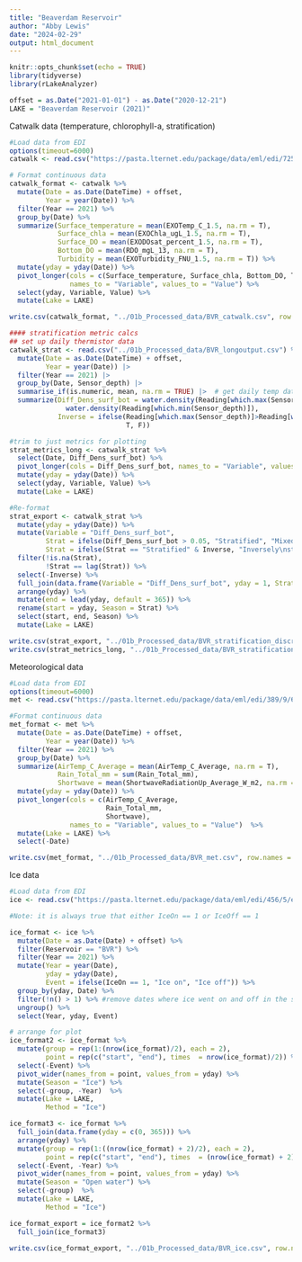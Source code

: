 ```yaml
---
title: "Beaverdam Reservoir"
author: "Abby Lewis"
date: "2024-02-29"
output: html_document
---
```


```r
knitr::opts_chunk$set(echo = TRUE)
library(tidyverse)
library(rLakeAnalyzer)

offset = as.Date("2021-01-01") - as.Date("2020-12-21")
LAKE = "Beaverdam Reservoir (2021)" 
```

Catwalk data (temperature, chlorophyll-a, stratification)

```r
#Load data from EDI
options(timeout=6000)
catwalk <- read.csv("https://pasta.lternet.edu/package/data/eml/edi/725/3/a9a7ff6fe8dc20f7a8f89447d4dc2038")

# Format continuous data
catwalk_format <- catwalk %>%
  mutate(Date = as.Date(DateTime) + offset,
         Year = year(Date)) %>%
  filter(Year == 2021) %>%
  group_by(Date) %>%
  summarize(Surface_temperature = mean(EXOTemp_C_1.5, na.rm = T),
            Surface_chla = mean(EXOChla_ugL_1.5, na.rm = T),
            Surface_DO = mean(EXODOsat_percent_1.5, na.rm = T),
            Bottom_DO = mean(RDO_mgL_13, na.rm = T),
            Turbidity = mean(EXOTurbidity_FNU_1.5, na.rm = T)) %>%
  mutate(yday = yday(Date)) %>%
  pivot_longer(cols = c(Surface_temperature, Surface_chla, Bottom_DO, Turbidity, Surface_DO), 
               names_to = "Variable", values_to = "Value") %>%
  select(yday, Variable, Value) %>%
  mutate(Lake = LAKE)

write.csv(catwalk_format, "../01b_Processed_data/BVR_catwalk.csv", row.names = F)

#### stratification metric calcs
## set up daily thermistor data 
catwalk_strat <- read.csv("../01b_Processed_data/BVR_longoutput.csv") %>%
  mutate(Date = as.Date(DateTime) + offset,
         Year = year(Date)) |> 
  filter(Year == 2021) |> 
  group_by(Date, Sensor_depth) |> 
  summarise_if(is.numeric, mean, na.rm = TRUE) |>  # get daily temp data
  summarize(Diff_Dens_surf_bot = water.density(Reading[which.max(Sensor_depth)]) -
              water.density(Reading[which.min(Sensor_depth)]),
            Inverse = ifelse(Reading[which.max(Sensor_depth)]>Reading[which.min(Sensor_depth)],
                             T, F))

#trim to just metrics for plotting 
strat_metrics_long <- catwalk_strat %>%
  select(Date, Diff_Dens_surf_bot) %>%
  pivot_longer(cols = Diff_Dens_surf_bot, names_to = "Variable", values_to = "Value") %>%
  mutate(yday = yday(Date)) %>%
  select(yday, Variable, Value) %>%
  mutate(Lake = LAKE)

#Re-format
strat_export <- catwalk_strat %>%
  mutate(yday = yday(Date)) %>%
  mutate(Variable = "Diff_Dens_surf_bot",
         Strat = ifelse(Diff_Dens_surf_bot > 0.05, "Stratified", "Mixed"),
         Strat = ifelse(Strat == "Stratified" & Inverse, "Inversely\nstratified", Strat)) %>%
  filter(!is.na(Strat),
         !Strat == lag(Strat)) %>%
  select(-Inverse) %>%
  full_join(data.frame(Variable = "Diff_Dens_surf_bot", yday = 1, Strat = "Mixed")) %>%
  arrange(yday) %>%
  mutate(end = lead(yday, default = 365)) %>%
  rename(start = yday, Season = Strat) %>%
  select(start, end, Season) %>%
  mutate(Lake = LAKE)

write.csv(strat_export, "../01b_Processed_data/BVR_stratification_discrete.csv", row.names = F)
write.csv(strat_metrics_long, "../01b_Processed_data/BVR_stratification_continuous.csv", row.names = F)
```

Meteorological data

```r
#Load data from EDI
options(timeout=6000)
met <- read.csv("https://pasta.lternet.edu/package/data/eml/edi/389/9/62647ecf8525cdfc069b8aaee14c0478")

#Format continuous data
met_format <- met %>%
  mutate(Date = as.Date(DateTime) + offset,
         Year = year(Date)) %>%
  filter(Year == 2021) %>%
  group_by(Date) %>%
  summarize(AirTemp_C_Average = mean(AirTemp_C_Average, na.rm = T),
            Rain_Total_mm = sum(Rain_Total_mm),
            Shortwave = mean(ShortwaveRadiationUp_Average_W_m2, na.rm = T)) %>%
  mutate(yday = yday(Date)) %>%
  pivot_longer(cols = c(AirTemp_C_Average,
                        Rain_Total_mm,
                        Shortwave), 
               names_to = "Variable", values_to = "Value")  %>%
  mutate(Lake = LAKE) %>%
  select(-Date)

write.csv(met_format, "../01b_Processed_data/BVR_met.csv", row.names = F)
```

Ice data

```r
#Load data from EDI
ice <- read.csv("https://pasta.lternet.edu/package/data/eml/edi/456/5/ebfaad16975326a7b874a21beb50c151")

#Note: it is always true that either IceOn == 1 or IceOff == 1

ice_format <- ice %>%
  mutate(Date = as.Date(Date) + offset) %>%
  filter(Reservoir == "BVR") %>%
  filter(Year == 2021) %>%
  mutate(Year = year(Date), 
         yday = yday(Date),
         Event = ifelse(IceOn == 1, "Ice on", "Ice off")) %>%
  group_by(yday, Date) %>%
  filter(!n() > 1) %>% #remove dates where ice went on and off in the same day
  ungroup() %>%
  select(Year, yday, Event)

# arrange for plot
ice_format2 <- ice_format %>%
  mutate(group = rep(1:(nrow(ice_format)/2), each = 2),
         point = rep(c("start", "end"), times  = nrow(ice_format)/2)) %>%
  select(-Event) %>%
  pivot_wider(names_from = point, values_from = yday) %>%
  mutate(Season = "Ice") %>%
  select(-group, -Year)  %>%
  mutate(Lake = LAKE,
         Method = "Ice")

ice_format3 <- ice_format %>%
  full_join(data.frame(yday = c(0, 365))) %>%
  arrange(yday) %>%
  mutate(group = rep(1:((nrow(ice_format) + 2)/2), each = 2),
         point = rep(c("start", "end"), times  = (nrow(ice_format) + 2)/2)) %>%
  select(-Event, -Year) %>%
  pivot_wider(names_from = point, values_from = yday) %>%
  mutate(Season = "Open water") %>%
  select(-group)  %>%
  mutate(Lake = LAKE,
         Method = "Ice")

ice_format_export = ice_format2 %>%
  full_join(ice_format3)

write.csv(ice_format_export, "../01b_Processed_data/BVR_ice.csv", row.names = F)
```
